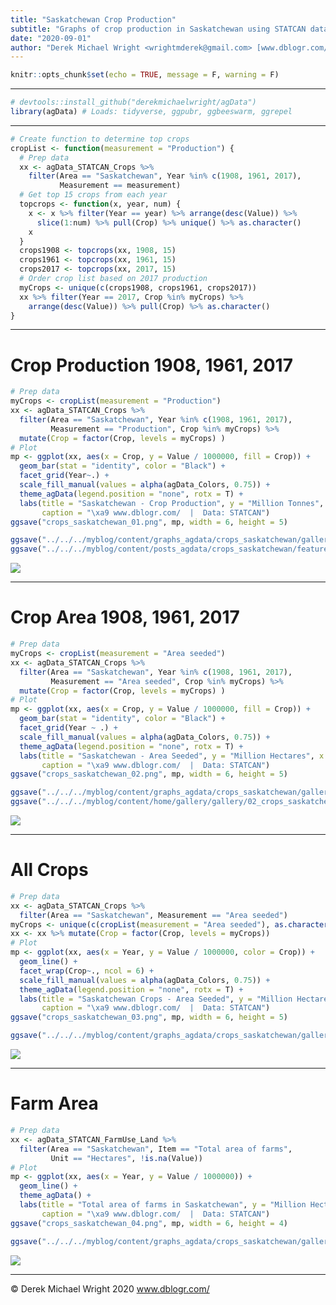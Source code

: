 ```yaml
---
title: "Saskatchewan Crop Production"
subtitle: "Graphs of crop production in Saskatchewan using STATCAN data"
date: "2020-09-01"
author: "Derek Michael Wright <wrightmderek@gmail.com> [www.dblogr.com/](https://dblogr.netlify.com/) [-Image Gallery-](https://dblogr.netlify.app/graphs_agdata/crops_saskatchewan/)"
---
```


```r
knitr::opts_chunk$set(echo = TRUE, message = F, warning = F)
```

---

```r
# devtools::install_github("derekmichaelwright/agData")
library(agData) # Loads: tidyverse, ggpubr, ggbeeswarm, ggrepel
```

---

```r
# Create function to determine top crops
cropList <- function(measurement = "Production") {
  # Prep data
  xx <- agData_STATCAN_Crops %>% 
    filter(Area == "Saskatchewan", Year %in% c(1908, 1961, 2017),
           Measurement == measurement)
  # Get top 15 crops from each year
  topcrops <- function(x, year, num) {
    x <- x %>% filter(Year == year) %>% arrange(desc(Value)) %>% 
      slice(1:num) %>% pull(Crop) %>% unique() %>% as.character()
    x
  }
  crops1908 <- topcrops(xx, 1908, 15)
  crops1961 <- topcrops(xx, 1961, 15)
  crops2017 <- topcrops(xx, 2017, 15)
  # Order crop list based on 2017 production
  myCrops <- unique(c(crops1908, crops1961, crops2017))
  xx %>% filter(Year == 2017, Crop %in% myCrops) %>%
    arrange(desc(Value)) %>% pull(Crop) %>% as.character()
}
```

---

# Crop Production 1908, 1961, 2017

```r
# Prep data
myCrops <- cropList(measurement = "Production")
xx <- agData_STATCAN_Crops %>% 
  filter(Area == "Saskatchewan", Year %in% c(1908, 1961, 2017),
         Measurement == "Production", Crop %in% myCrops) %>%
  mutate(Crop = factor(Crop, levels = myCrops) )
# Plot
mp <- ggplot(xx, aes(x = Crop, y = Value / 1000000, fill = Crop)) + 
  geom_bar(stat = "identity", color = "Black") + 
  facet_grid(Year~.) + 
  scale_fill_manual(values = alpha(agData_Colors, 0.75)) +
  theme_agData(legend.position = "none", rotx = T) + 
  labs(title = "Saskatchewan - Crop Production", y = "Million Tonnes", x = NULL,
       caption = "\xa9 www.dblogr.com/  |  Data: STATCAN")
ggsave("crops_saskatchewan_01.png", mp, width = 6, height = 5)
```

```r
ggsave("../../../myblog/content/graphs_agdata/crops_saskatchewan/gallery/gallery/crops_saskatchewan_01.png", mp, width = 6, height = 5)
ggsave("../../../myblog/content/posts_agdata/crops_saskatchewan/featured.png", mp, width = 6, height = 5)
```

![](crops_saskatchewan_01.png)

---

# Crop Area 1908, 1961, 2017

```r
# Prep data
myCrops <- cropList(measurement = "Area seeded")
xx <- agData_STATCAN_Crops %>% 
  filter(Area == "Saskatchewan", Year %in% c(1908, 1961, 2017),
         Measurement == "Area seeded", Crop %in% myCrops) %>%
  mutate(Crop = factor(Crop, levels = myCrops) )
# Plot
mp <- ggplot(xx, aes(x = Crop, y = Value / 1000000, fill = Crop)) + 
  geom_bar(stat = "identity", color = "Black") + 
  facet_grid(Year ~ .) + 
  scale_fill_manual(values = alpha(agData_Colors, 0.75)) +
  theme_agData(legend.position = "none", rotx = T) + 
  labs(title = "Saskatchewan - Area Seeded", y = "Million Hectares", x = NULL,
       caption = "\xa9 www.dblogr.com/  |  Data: STATCAN")
ggsave("crops_saskatchewan_02.png", mp, width = 6, height = 5)
```

```r
ggsave("../../../myblog/content/graphs_agdata/crops_saskatchewan/gallery/gallery/crops_saskatchewan_02.png", mp, width = 6, height = 5)
ggsave("../../../myblog/content/home/gallery/gallery/02_crops_saskatchewan_02.png", mp, width = 6, height = 5)
```

![](crops_saskatchewan_02.png)

---

# All Crops

```r
# Prep data
xx <- agData_STATCAN_Crops %>% 
  filter(Area == "Saskatchewan", Measurement == "Area seeded") 
myCrops <- unique(c(cropList(measurement = "Area seeded"), as.character(xx$Crop)))
xx <- xx %>% mutate(Crop = factor(Crop, levels = myCrops))
# Plot
mp <- ggplot(xx, aes(x = Year, y = Value / 1000000, color = Crop)) + 
  geom_line() + 
  facet_wrap(Crop~., ncol = 6) + 
  scale_fill_manual(values = alpha(agData_Colors, 0.75)) +
  theme_agData(legend.position = "none", rotx = T) + 
  labs(title = "Saskatchewan Crops - Area Seeded", y = "Million Hectares", x = NULL,
       caption = "\xa9 www.dblogr.com/  |  Data: STATCAN")
ggsave("crops_saskatchewan_03.png", mp, width = 6, height = 5)
```

```r
ggsave("../../../myblog/content/graphs_agdata/crops_saskatchewan/gallery/gallery/crops_saskatchewan_03.png", mp, width = 6, height = 5)
```

![](crops_saskatchewan_03.png)

---

# Farm Area

```r
# Prep data
xx <- agData_STATCAN_FarmUse_Land %>% 
  filter(Area == "Saskatchewan", Item == "Total area of farms", 
         Unit == "Hectares", !is.na(Value))
# Plot
mp <- ggplot(xx, aes(x = Year, y = Value / 1000000)) + 
  geom_line() +
  theme_agData() +
  labs(title = "Total area of farms in Saskatchewan", y = "Million Hectares", x = NULL,
       caption = "\xa9 www.dblogr.com/  |  Data: STATCAN")
ggsave("crops_saskatchewan_04.png", mp, width = 6, height = 4)
```

```r
ggsave("../../../myblog/content/graphs_agdata/crops_saskatchewan/gallery/gallery/crops_saskatchewan_04.png", mp, width = 6, height = 4)
```

![](crops_saskatchewan_04.png)

---

&copy; Derek Michael Wright 2020 [www.dblogr.com/](https://dblogr.netlify.com/)